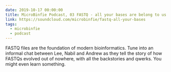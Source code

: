 ```yaml
---
date: 2019-10-17 00:00:00
title: MicroBinfie Podcast, 03 FASTQ - all your bases are belong to us
link: https://soundcloud.com/microbinfie/fastq-all-your-bases
tags:
  - microbinfie
  - podcast
---
```

FASTQ files are the foundation of modern bioinformatics. Tune into an
informal chat between Lee, Nabil and Andrew as they tell the story of
how FASTQs evolved out of nowhere, with all the backstories and
qwerks. You might even learn something.

